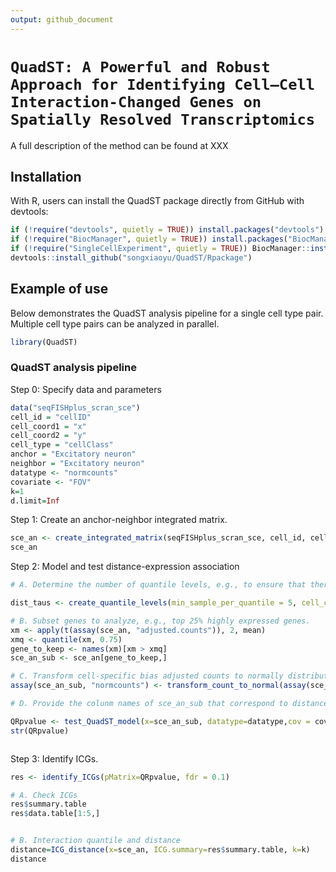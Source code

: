 ```yaml
---
output: github_document
---
```


# `QuadST: A Powerful and Robust Approach for Identifying Cell–Cell Interaction-Changed Genes on Spatially Resolved Transcriptomics`

A full description of the method can be found at XXX

## Installation

With R, users can install the QuadST package directly from GitHub with devtools:

```r
if (!require("devtools", quietly = TRUE)) install.packages("devtools")
if (!require("BiocManager", quietly = TRUE)) install.packages("BiocManager")
if (!require("SingleCellExperiment", quietly = TRUE)) BiocManager::install("SingleCellExperiment")
devtools::install_github("songxiaoyu/QuadST/Rpackage")
```

## Example of use

Below demonstrates the QuadST analysis pipeline for a single cell type pair. Multiple cell type pairs can be analyzed in parallel.

```r
library(QuadST)
```

### QuadST analysis pipeline

Step 0: Specify data and parameters

```r
data("seqFISHplus_scran_sce")
cell_id = "cellID"
cell_coord1 = "x"
cell_coord2 = "y"
cell_type = "cellClass"
anchor = "Excitatory neuron"
neighbor = "Excitatory neuron"
datatype <- "normcounts"
covariate <- "FOV"
k=1
d.limit=Inf
```

Step 1: Create an anchor-neighbor integrated matrix.

```r

sce_an <- create_integrated_matrix(seqFISHplus_scran_sce, cell_id, cell_coord1, cell_coord2, cell_type, anchor, neighbor, k=k, d.limit = d.limit)
sce_an
```

Step 2: Model and test distance-expression association

```r
# A. Determine the number of quantile levels, e.g., to ensure that there are at least 5 samples in each quantile level.

dist_taus <- create_quantile_levels(min_sample_per_quantile = 5, cell_count = dim(sce_an)[2], max_default = 49)

# B. Subset genes to analyze, e.g., top 25% highly expressed genes.
xm <- apply(t(assay(sce_an, "adjusted.counts")), 2, mean)
xmq <- quantile(xm, 0.75)
gene_to_keep <- names(xm)[xm > xmq]
sce_an_sub <- sce_an[gene_to_keep,]

# C. Transform cell-specific bias adjusted counts to normally distributed values.
assay(sce_an_sub, "normcounts") <- transform_count_to_normal(assay(sce_an_sub, "adjusted.counts"))

# D. Provide the colunm names of sce_an_sub that correspond to distance, expression values, and covariates to be used for analysis.

QRpvalue <- test_QuadST_model(x=sce_an_sub, datatype=datatype,cov = covariate, tau = dist_taus, parallel=T)
str(QRpvalue)



```

Step 3: Identify ICGs.

```r
res <- identify_ICGs(pMatrix=QRpvalue, fdr = 0.1)

# A. Check ICGs
res$summary.table
res$data.table[1:5,] 


# B. Interaction quantile and distance
distance=ICG_distance(x=sce_an, ICG.summary=res$summary.table, k=k) 
distance

```
